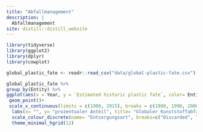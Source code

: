 ```yaml
---
title: "Abfallmanagement"
description: |
  Abfallmanagement
site: distill::distill_website
---
```


```r
library(tidyverse)
library(ggplot2)
library(dplyr)
library(cowplot)
```

```r

global_plastic_fate <- readr::read_csv("data/global-plastic-fate.csv")

global_plastic_fate %>%
group_by(Entity) %>%
ggplot(aes(x = Year, y = `Estimated historic plastic fate`, color= Entity)) +
 geom_point()+
 scale_x_continuous(limits = c(1980, 2015), breaks = c(1980, 1990, 2000, 2010, 2015), expand = c(0.02,0.02))+
  labs(x= "", y= "prozentualer Anteil", title= "Globaler Kunststoffabfall differnziert nach Entsorgungsart, 1980 bis 2015")+
  scale_colour_discrete(name= "Entsorgungsart", breaks=c("Discarded", "Incinerated", "Recycled"),labels= c("Entsorgung (auf Mülldeponien)", "Verbrennung", "Recyceln"))+
  theme_minimal_hgrid(12)

```

